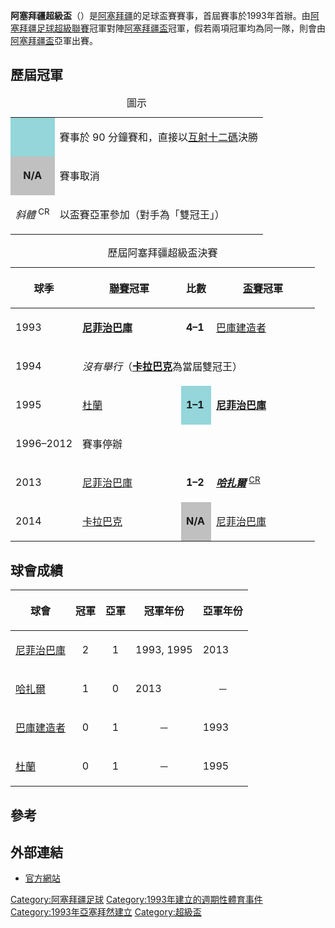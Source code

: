 {{Unreferenced|time=2021-04-12T16:45:45+00:00}}
{{Infobox football tournament
| name                 = 阿塞拜疆超級盃
| logo                 = 
| founded              = {{Start date and age|df=yes|1992}}
| abolished            = {{Start date and age|df=yes|2013}}
| organiser            = [[阿塞拜疆足球協會|阿塞拜疆足球協會]]
| region               = 阿塞拜疆
| number of teams      = 2 隊
| current champion     = [[哈扎爾蘭卡倫足球會|哈扎爾]]（第 1 次）
| most successful team = [[尼菲治巴庫職業足球會|尼菲治巴庫]]（2 次）
| website              = http://www.pfl.az/news/3174/
}}

'''阿塞拜疆超級盃'''（{{lang-az|Azərbaycan Superkuboku}}）是[[阿塞拜疆|阿塞拜疆]]的足球盃賽賽事，首屆賽事於1993年首辦。由[[阿塞拜疆足球超級聯賽|阿塞拜疆足球超級聯賽]]冠軍對陣[[阿塞拜疆盃|阿塞拜疆盃]]冠軍，假若兩項冠軍均為同一隊，則會由[[阿塞拜疆盃|阿塞拜疆盃]]亞軍出賽。

== 歷屆冠軍 ==
{| class="wikitable"
|+圖示
|-
|align=center style="background-color:#94d6da"|
|賽事於 90 分鐘賽和，直接以[[互射十二碼|互射十二碼]]決勝
|-
|align=center style="background-color:#c0c0c0"|'''N/A'''
|賽事取消
|-
|align=center|<div id="CR"></div> ''斜體'' <sup>CR</sup>
|以盃賽亞軍參加（對手為「雙冠王」）
|}

{| class="sortable wikitable" style="text-align: center"
|+ 歷屆阿塞拜疆超級盃決賽
! 球季
!width=150px| [[阿塞拜疆足球超級聯賽|聯賽]]冠軍
! 比數
!width=150px| [[阿塞拜疆盃|盃賽]]冠軍
|-
|1993
|bgcolor=#CCF9CC|'''[[尼菲治巴庫職業足球會|尼菲治巴庫]]'''
|'''4–1'''
|[[巴庫建造者足球會|巴庫建造者]]
|-
|1994
|colspan=3 bgcolor=#EEEEEE|''沒有舉行''（'''[[卡拉巴克足球會|卡拉巴克]]'''為當屆雙冠王）
|-
|1995
|[[杜蘭體育會|杜蘭]]
|style="background-color:#94d6da"|'''1–1'''{{pso|'''9–10'''}}
|bgcolor=#CCF9CC|'''[[尼菲治巴庫職業足球會|尼菲治巴庫]]'''
|-
|1996–2012
!colspan=3| 賽事停辦
|-
|2013
|[[尼菲治巴庫職業足球會|尼菲治巴庫]]
|'''1–2'''
|bgcolor=#CCF9CC|'''''[[哈扎爾蘭卡倫足球會|哈扎爾]]''''' <sup>[[#CR|CR]]</sup>
|-
|2014
|[[卡拉巴克足球會|卡拉巴克]]
|style="background-color:#c0c0c0"|'''N/A'''
|[[尼菲治巴庫職業足球會|尼菲治巴庫]]
|}

== 球會成績 ==
{| class="wikitable sortable" border="1"
|-
!球會
!冠軍
!亞軍
! class="unsortable"|冠軍年份
! class="unsortable"|亞軍年份
|-
| [[尼菲治巴庫職業足球會|尼菲治巴庫]]
|align=center|2
|align=center|1
| 1993, 1995
| 2013
|-
| [[哈扎爾蘭卡倫足球會|哈扎爾]]
|align=center|1
|align=center|0
| 2013
|align=center|－
|-
| [[巴庫建造者足球會|巴庫建造者]]
|align=center|0
|align=center|1
|align=center|－
| 1993
|-
| [[杜蘭體育會|杜蘭]]
|align=center|0
|align=center|1
|align=center|－
| 1995
|}

== 參考 ==
{{reflist}}

== 外部連結 ==
* [http://www.pfl.az/ 官方網站] {{Wayback|url=http://www.pfl.az/ |date=20140316225722 }} {{az}} {{en}} {{ru}}

{{歐洲足球超級盃}}

[[Category:阿塞拜疆足球|Category:阿塞拜疆足球]]
[[Category:1993年建立的週期性體育事件|Category:1993年建立的週期性體育事件]]
[[Category:1993年亞塞拜然建立|Category:1993年亞塞拜然建立]]
[[Category:超級盃|Category:超級盃]]